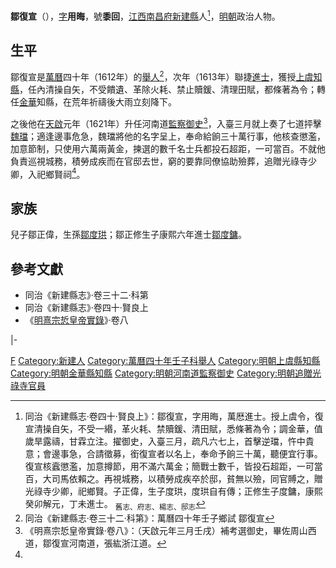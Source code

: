 '''鄒復宣'''（{{bd|16世紀||1620年代}}），[[表字|字]]'''用晦'''，號'''黍回'''，[[江西等處承宣布政使司|江西]][[南昌府|南昌府]][[新建縣|新建縣]]人<ref name=djs>同治《新建縣志·卷四十·賢良上》：鄒復宣，字用晦，萬厯進士。授上虞令，復宣清操自矢，不受一緡，革火耗、禁贖鍰、清田賦，悉條著為令；調金華，值歲旱露禱，甘霖立注。擢御史，入臺三月，疏凡六七上，首擊逆璫，忤中貴意；會邊事急，合請徵募，銜復宣者以名上，奉命予餉三十萬，聽便宜行事。復宣核蠧懲濫，加意撙節，用不滿六萬金；簡戰士數千，皆投石超距，一可當百，大司馬依賴之。再視城務，以積勞成疾卒於邸，貧無以殮，同官賻之，贈光祿寺少卿，祀鄉賢。子正偉，生子度珙，度珙自有傳；正修生子度鏞，康熙癸卯解元，丁未進士。 <sub>舊志、府志、楊志、邸志</sub></ref>，[[明朝|明朝]]政治人物。

==生平==
鄒復宣是[[萬曆|萬曆]]四十年（1612年）的[[舉人|舉人]]<ref>同治《新建縣志·卷三十二·科第》：萬曆四十年壬子鄉試 鄒復宣</ref>，次年（1613年）聯捷[[進士|進士]]，獲授[[上虞縣|上虞]][[知縣|知縣]]，任內清操自矢，不受饋遺、革除火耗、禁止贖鍰、清理田賦，都條著為令；轉任[[金華縣|金華]]知縣，在荒年祈禱後大雨立刻降下。

之後他在[[天啟_(明朝)|天啟]]元年（1621年）升任河南道[[監察御史|監察御史]]<ref>《明熹宗悊皇帝實錄·卷八》：（天啟元年三月壬戌）補考選御史，畢佐周山西道，鄒復宣河南道，張紘浙江道。</ref>，入臺三月就上奏了七道抨擊[[魏忠賢|魏璫]]；適逢邊事危急，魏璫將他的名字呈上，奉命給餉三十萬行事，他核查懲濫，加意節制，只使用六萬兩黃金，揀選的數千名士兵都投石超距，一可當百。不就他負責巡視城務，積勞成疾而在官邸去世，窮的要靠同僚協助殮葬，追贈光祿寺少卿，入祀鄉賢祠<ref name=djs/>。

== 家族 ==
兒子鄒正偉，生孫[[鄒度珙|鄒度珙]]；鄒正修生子康熙六年進士[[鄒度鏞|鄒度鏞]]。

==參考文獻==
{{reflist}}
*同治《新建縣志》·卷三十二·科第
*同治《新建縣志》·卷四十·賢良上
*《[[明實錄|明熹宗悊皇帝實錄]]》·卷八

{{start box}}
{{s-off}}
{{s-before|[[文三俊|文三俊]]}}
{{s-title|明朝上虞縣知縣|萬曆年間}}
{{s-after|[[錢應華|錢應華]]}}
|-
{{s-before|[[陳萬善|陳萬善]]}}
{{s-title|明朝金華縣知縣|萬曆年間－1617年}}
{{s-after|[[帥眾|帥眾]]}}
{{end box}}

{{萬曆四十一年癸丑科殿試金榜}}

{{Authority control}}

{{DEFAULTSORT:}}
[[Category:邹姓|F]]
[[Category:新建人|Category:新建人]]
[[Category:萬曆四十年壬子科舉人|Category:萬曆四十年壬子科舉人]]
[[Category:明朝上虞縣知縣|Category:明朝上虞縣知縣]]
[[Category:明朝金華縣知縣|Category:明朝金華縣知縣]]
[[Category:明朝河南道監察御史|Category:明朝河南道監察御史]]
[[Category:明朝追贈光祿寺官員|Category:明朝追贈光祿寺官員]]